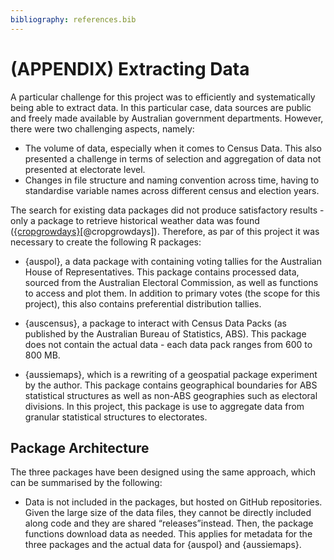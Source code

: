 ```yaml
---
bibliography: references.bib
---
```


# (APPENDIX) Extracting Data

A particular challenge for this project was to efficiently and systematically being able to extract data. In this particular case, data sources are public and freely made available by Australian government departments. However, there were two challenging aspects, namely:

-   The volume of data, especially when it comes to Census Data. This also presented a challenge in terms of selection and aggregation of data not presented at electorate level.
-   Changes in file structure and naming convention across time, having to standardise variable names across different census and election years.

The search for existing data packages did not produce satisfactory results - only a package to retrieve historical weather data was found ([{cropgrowdays}](https://gitlab.com/petebaker/cropgrowdays/)[@cropgrowdays]). Therefore, as par of this project it was necessary to create the following R packages:

-   {auspol}, a data package with containing voting tallies for the Australian House of Representatives. This package contains processed data, sourced from the Australian Electoral Commission, as well as functions to access and plot them. In addition to primary votes (the scope for this project), this also contains preferential distribution tallies.

-   {auscensus}, a package to interact with Census Data Packs (as published by the Australian Bureau of Statistics, ABS). This package does not contain the actual data - each data pack ranges from 600 to 800 MB.

-   {aussiemaps}, which is a rewriting of a geospatial package experiment by the author. This package contains geographical boundaries for ABS statistical structures as well as non-ABS geographies such as electoral divisions. In this project, this package is use to aggregate data from granular statistical structures to electorates.

## Package Architecture

The three packages have been designed using the same approach, which can be summarised by the following:

-  Data is not included in the packages, but hosted on GitHub repositories. Given the large size of the data files, they cannot be directly included along code and they are shared "releases"instead. Then, the package functions download data as needed. This applies for metadata for the three packages and the actual data for {auspol} and {aussiemaps}.
